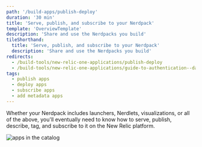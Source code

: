 ```yaml
---
path: '/build-apps/publish-deploy'
duration: '30 min'
title: 'Serve, publish, and subscribe to your Nerdpack'
template: 'OverviewTemplate'
description: 'Share and use the Nerdpacks you build'
tileShorthand:
  title: 'Serve, publish, and subscribe to your Nerdpack'
  description: 'Share and use the Nerdpacks you build'
redirects:
  - /build-tools/new-relic-one-applications/publish-deploy
  - /build-tools/new-relic-one-applications/guide-to-authentication--data-access--and-permissions
tags:
  - publish apps
  - deploy apps
  - subscribe apps
  - add metadata apps
---
```


<Intro>

Whether your Nerdpack includes launchers, Nerdlets, visualizations, or all of the above, you'll eventually need to know how to serve, publish, describe, tag, and subscribe to it on the New Relic platform.

![apps in the catalog](../../../images/build-an-app/apps_catalog.png)

</Intro>